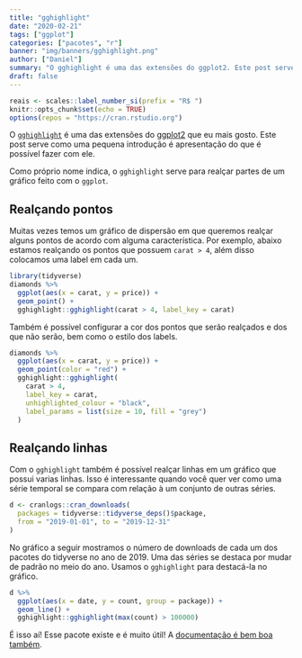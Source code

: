 ```yaml
---
title: "gghighlight"
date: "2020-02-21"
tags: ["ggplot"]
categories: ["pacotes", "r"]
banner: "img/banners/gghighlight.png"
author: ["Daniel"]
summary: "O gghighlight é uma das extensões do ggplot2. Este post serve como uma pequena introdução é apresentação do que é possível fazer com ele."
draft: false
---
```


```r
reais <- scales::label_number_si(prefix = "R$ ")
knitr::opts_chunk$set(echo = TRUE)
options(repos = "https://cran.rstudio.org")
```

O [`gghighlight`](https://yutannihilation.github.io/gghighlight/) é uma das extensões do [ggplot2](https://ggplot2.tidyverse.org/) que eu mais gosto. Este post serve como uma pequena introdução é apresentação do que é possível fazer com ele.

Como próprio nome indica, o `gghighlight` serve para realçar partes de um gráfico feito com o `ggplot`. 

## Realçando pontos

Muitas vezes temos um gráfico de dispersão em que queremos realçar alguns pontos
de acordo com alguma característica. Por exemplo, abaixo estamos realçando os pontos que possuem `carat > 4`, além disso colocamos uma label em cada um.

```r
library(tidyverse)
diamonds %>% 
  ggplot(aes(x = carat, y = price)) +
  geom_point() +
  gghighlight::gghighlight(carat > 4, label_key = carat)
```

Também é possível configurar a cor dos pontos que serão realçados e dos que não serão, bem como o estilo dos labels.

```r
diamonds %>% 
  ggplot(aes(x = carat, y = price)) +
  geom_point(color = "red") +
  gghighlight::gghighlight(
    carat > 4, 
    label_key = carat, 
    unhighlighted_colour = "black",
    label_params = list(size = 10, fill = "grey")
  )
```

## Realçando linhas

Com o `gghighlight` também é possível realçar linhas em um gráfico que possui varias linhas. Isso é interessante quando você quer ver como uma série temporal se compara com relação à um conjunto de outras séries.

```r
d <- cranlogs::cran_downloads(
  packages = tidyverse::tidyverse_deps()$package,
  from = "2019-01-01", to = "2019-12-31"
)
```

No gráfico a seguir mostramos o número de downloads de cada um dos pacotes do
tidyverse no ano de 2019. Uma das séries se destaca por mudar de padrão no meio
do ano. Usamos o `gghighlight` para destacá-la no gráfico.

```r
d %>% 
  ggplot(aes(x = date, y = count, group = package)) +
  geom_line() +
  gghighlight::gghighlight(max(count) > 100000)
```
É isso aí! Esse pacote existe e é muito útil! A [documentação é bem boa também](https://yutannihilation.github.io/gghighlight/index.html).



